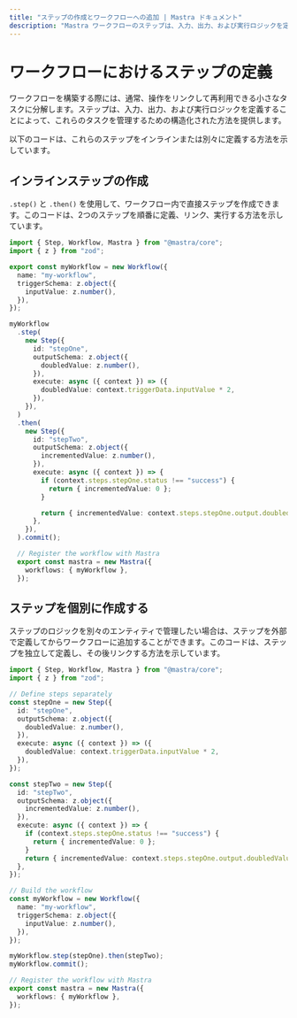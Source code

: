 ```yaml
---
title: "ステップの作成とワークフローへの追加 | Mastra ドキュメント"
description: "Mastra ワークフローのステップは、入力、出力、および実行ロジックを定義することによって、操作を管理するための構造化された方法を提供します。"
---
```


# ワークフローにおけるステップの定義

ワークフローを構築する際には、通常、操作をリンクして再利用できる小さなタスクに分解します。ステップは、入力、出力、および実行ロジックを定義することによって、これらのタスクを管理するための構造化された方法を提供します。

以下のコードは、これらのステップをインラインまたは別々に定義する方法を示しています。

## インラインステップの作成

`.step()` と `.then()` を使用して、ワークフロー内で直接ステップを作成できます。このコードは、2つのステップを順番に定義、リンク、実行する方法を示しています。

```typescript showLineNumbers filename="src/mastra/workflows/index.ts" copy
import { Step, Workflow, Mastra } from "@mastra/core";
import { z } from "zod";

export const myWorkflow = new Workflow({
  name: "my-workflow",
  triggerSchema: z.object({
    inputValue: z.number(),
  }),
});

myWorkflow
  .step(
    new Step({
      id: "stepOne",
      outputSchema: z.object({
        doubledValue: z.number(),
      }),
      execute: async ({ context }) => ({
        doubledValue: context.triggerData.inputValue * 2,
      }),
    }),
  )
  .then(
    new Step({
      id: "stepTwo",
      outputSchema: z.object({
        incrementedValue: z.number(),
      }),
      execute: async ({ context }) => {
        if (context.steps.stepOne.status !== "success") {
          return { incrementedValue: 0 };
        }

        return { incrementedValue: context.steps.stepOne.output.doubledValue + 1 };
      },
    }),
  ).commit();

  // Register the workflow with Mastra
  export const mastra = new Mastra({
    workflows: { myWorkflow },
  });
```

## ステップを個別に作成する

ステップのロジックを別々のエンティティで管理したい場合は、ステップを外部で定義してからワークフローに追加することができます。このコードは、ステップを独立して定義し、その後リンクする方法を示しています。

```typescript showLineNumbers filename="src/mastra/workflows/index.ts" copy
import { Step, Workflow, Mastra } from "@mastra/core";
import { z } from "zod";

// Define steps separately
const stepOne = new Step({
  id: "stepOne",
  outputSchema: z.object({
    doubledValue: z.number(),
  }),
  execute: async ({ context }) => ({
    doubledValue: context.triggerData.inputValue * 2,
  }),
});

const stepTwo = new Step({
  id: "stepTwo",
  outputSchema: z.object({
    incrementedValue: z.number(),
  }),
  execute: async ({ context }) => {
    if (context.steps.stepOne.status !== "success") {
      return { incrementedValue: 0 };
    }
    return { incrementedValue: context.steps.stepOne.output.doubledValue + 1 };
  },
});

// Build the workflow
const myWorkflow = new Workflow({
  name: "my-workflow",
  triggerSchema: z.object({
    inputValue: z.number(),
  }),
});

myWorkflow.step(stepOne).then(stepTwo);
myWorkflow.commit();

// Register the workflow with Mastra
export const mastra = new Mastra({
  workflows: { myWorkflow },
});
```
